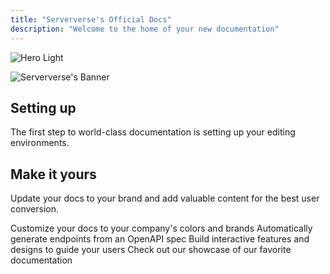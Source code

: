 ```yaml
---
title: "Serververse's Official Docs"
description: "Welcome to the home of your new documentation"
---
```


<img
  className="block dark:hidden"
  src="https://serververs.com/assets/images/index-meta.png"
  alt="Hero Light"
/>

<img
  className="hidden dark:block"
  src="https://serververs.com/assets/images/index-meta.png"
  alt="Serververse's Banner"
  title=""
/>

## Setting up

The first step to world-class documentation is setting up your editing environments.

## Make it yours

Update your docs to your brand and add valuable content for the best user conversion.

<CardGroup cols={2}>
  <Card title="Customize Style" icon="palette" iconType="duotone" color="#ffa632" href="https://mintlify.com/docs/settings/global">
    Customize your docs to your company's colors and brands
  </Card>
  <Card title="Reference APIs" icon="code" iconType="duotone" color="#ffa632" horizontal={false} href="https://mintlify.com/docs/api-playground/openapi">
    Automatically generate endpoints from an OpenAPI spec
  </Card>
  <Card title="Add Components" icon="screwdriver-wrench" iconType="duotone" color="#ffa632" href="https://mintlify.com/docs/content/components/accordions">
    Build interactive features and designs to guide your users
  </Card>
  <Card title="Get Inspiration" icon="stars" iconType="duotone" color="#ffa632" href="https://mintlify.com/customers">
    Check out our showcase of our favorite documentation
  </Card>
</CardGroup>